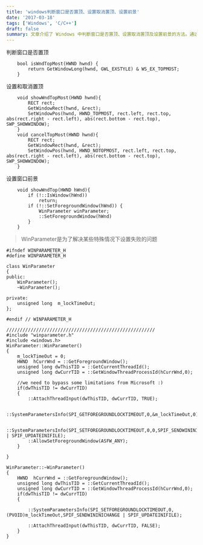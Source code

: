 ```yaml
---
title: 'windows判断窗口是否置顶、设置取消置顶、设置前景'
date: '2017-03-18'
tags: ['Windows', 'C/C++']
draft: false
summary: 文章介绍了 Windows 中判断窗口是否置顶、设置取消置顶及设置前景的方法。通过相关函数可实现这些操作，还定义了 WinParameter 类来解决特殊情况下设置失败问题，包含构造和析构函数。 
---
```


判断窗口是否置顶
```
	bool isWndTopMost(HWND hwnd) {
		return GetWindowLong(hwnd, GWL_EXSTYLE) & WS_EX_TOPMOST;
	}
```
设置和取消置顶
```
	void showWndTopMost(HWND hwnd){
		RECT rect;
		GetWindowRect(hwnd, &rect);
		SetWindowPos(hwnd, HWND_TOPMOST, rect.left, rect.top, abs(rect.right - rect.left), abs(rect.bottom - rect.top), SWP_SHOWWINDOW);
	}
	void cancelTopMost(HWND hwnd){
		RECT rect;
		GetWindowRect(hwnd, &rect);
		SetWindowPos(hwnd, HWND_NOTOPMOST, rect.left, rect.top, abs(rect.right - rect.left), abs(rect.bottom - rect.top), SWP_SHOWWINDOW);
	}
```
设置窗口前景
```
	void showWndTop(HWND hWnd){
		if (!::IsWindow(hWnd))
			return;
		if (!::SetForegroundWindow(hWnd)) {
			WinParameter winParameter;
			::SetForegroundWindow(hWnd)
		}
	}
```
> WinParameter是为了解决某些特殊情况下设置失败的问题

```
#ifndef WINPARAMETER_H
#define WINPARAMETER_H

class WinParameter 
{
public:
	WinParameter();
	~WinParameter();

private:
	unsigned long  m_lockTimeOut;
};

#endif // WINPARAMETER_H

///////////////////////////////////////////////////////
#include "winparameter.h"
#include <windows.h>
WinParameter::WinParameter()
{
	m_lockTimeOut = 0;
	HWND  hCurrWnd = ::GetForegroundWindow();
	unsigned long dwThisTID = ::GetCurrentThreadId();
	unsigned long dwCurrTID = ::GetWindowThreadProcessId(hCurrWnd,0);

	//we need to bypass some limitations from Microsoft :)
	if(dwThisTID != dwCurrTID)
	{
		::AttachThreadInput(dwThisTID, dwCurrTID, TRUE);

		::SystemParametersInfo(SPI_GETFOREGROUNDLOCKTIMEOUT,0,&m_lockTimeOut,0);

		::SystemParametersInfo(SPI_SETFOREGROUNDLOCKTIMEOUT,0,0,SPIF_SENDWININICHANGE | SPIF_UPDATEINIFILE);
		::AllowSetForegroundWindow(ASFW_ANY);
	}
	
}

WinParameter::~WinParameter()
{
	HWND  hCurrWnd = ::GetForegroundWindow();
	unsigned long dwThisTID = ::GetCurrentThreadId();
	unsigned long dwCurrTID = ::GetWindowThreadProcessId(hCurrWnd,0);
	if(dwThisTID != dwCurrTID)
	{

		::SystemParametersInfo(SPI_SETFOREGROUNDLOCKTIMEOUT,0,(PVOID)m_lockTimeOut,SPIF_SENDWININICHANGE | SPIF_UPDATEINIFILE);

		::AttachThreadInput(dwThisTID, dwCurrTID, FALSE);
	}
}

```